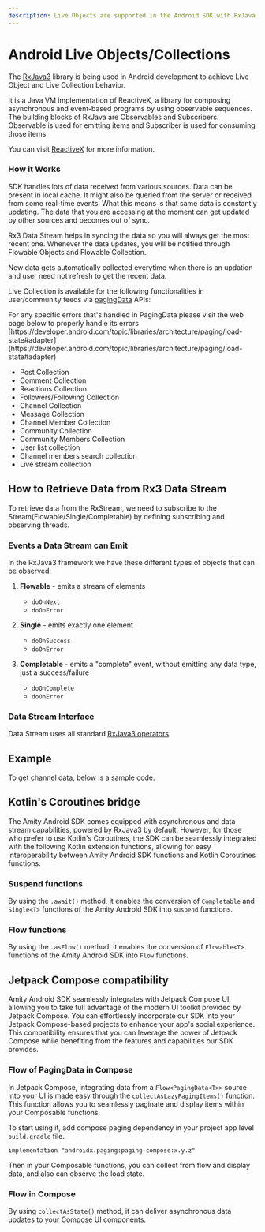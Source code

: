 ```yaml
---
description: Live Objects are supported in the Android SDK with RxJava Data Streaming
---
```


# Android Live Objects/Collections

The [RxJava3](https://github.com/ReactiveX/RxJava) library is being used in Android development to achieve Live Object and Live Collection behavior.

It is a Java VM implementation of ReactiveX, a library for composing asynchronous and event-based programs by using observable sequences. The building blocks of RxJava are Observables and Subscribers. Observable is used for emitting items and Subscriber is used for consuming those items.

You can visit [ReactiveX](http://reactivex.io/intro.html) for more information.

### How it Works

SDK handles lots of data received from various sources. Data can be present in local cache. It might also be queried from the server or received from some real-time events. What this means is that same data is constantly updating. The data that you are accessing at the moment can get updated by other sources and becomes out of sync.&#x20;

Rx3 Data Stream helps in syncing the data so you will always get the most recent one. Whenever the data updates, you will be notified through Flowable Objects and Flowable Collection.

New data gets automatically collected everytime when there is an updation and user need not refresh to get the recent data.

Live Collection is available for the following functionalities in user/community feeds via [pagingData](broken-reference) APIs:

<Info>
For any specific errors that's handled in PagingData please visit the web page below  to properly handle its errors [https://developer.android.com/topic/libraries/architecture/paging/load-state#adapter](https://developer.android.com/topic/libraries/architecture/paging/load-state#adapter)
</Info>

* Post Collection
* Comment Collection
* Reactions Collection&#x20;
* Followers/Following Collection
* Channel Collection
* Message Collection
* Channel Member Collection
* Community Collection
* Community Members Collection
* User list collection
* Channel members search collection
* Live stream collection

## **How to Retrieve Data from Rx3 Data Stream**

To retrieve data from the RxStream, we need to subscribe to the Stream(Flowable/Single/Completable) by defining subscribing and observing threads.

### **Events a Data Stream can Emit**

In the RxJava3 framework we have these different types of objects that can be observed:

1. **Flowable** - emits a stream of elements
   * `doOnNext`
   * `doOnError`

2. **Single** - emits exactly one element
   * `doOnSuccess`
   * `doOnError`

3. **Completable** - emits a "complete" event, without emitting any data type, just a success/failure
   * `doOnComplete`
   * `doOnError`

### **Data Stream Interface**

Data Stream uses all standard [RxJava3 operators](https://github.com/ReactiveX/RxJava/wiki/Alphabetical-List-of-Observable-Operators).

## Example

To get channel data, below is a sample code.


## Kotlin's Coroutines bridge

The Amity Android SDK comes equipped with asynchronous and data stream capabilities, powered by RxJava3 by default. However, for those who prefer to use Kotlin's Coroutines, the SDK can be seamlessly integrated with the following Kotlin extension functions, allowing for easy interoperability between Amity Android SDK functions and Kotlin Coroutines functions.

### Suspend functions

By using the `.await()` method, it enables the conversion of `Completable` and `Single<T>` functions of the Amity Android SDK into `suspend` functions.



### Flow functions

By using the `.asFlow()` method, it enables the conversion of `Flowable<T>` functions of the Amity Android SDK into `Flow` functions.


## Jetpack Compose compatibility

Amity Android SDK seamlessly integrates with Jetpack Compose UI, allowing you to take full advantage of the modern UI toolkit provided by Jetpack Compose. You can effortlessly incorporate our SDK into your Jetpack Compose-based projects to enhance your app's social experience. This compatibility ensures that you can leverage the power of Jetpack Compose while benefiting from the features and capabilities our SDK provides.

### Flow of PagingData in Compose

In Jetpack Compose, integrating data from a `Flow<PagingData<T>>` source into your UI is made easy through the `collectAsLazyPagingItems()` function. This function allows you to seamlessly paginate and display items within your Composable functions.

To start using it, add compose paging dependency in your project app level `build.gradle` file.

```
implementation "androidx.paging:paging-compose:x.y.z"
```

Then in your Composable functions, you can collect from flow and display data, and also can observe the load state.


### Flow in Compose

By using `collectAsState()` method, it can deliver asynchronous data updates to your Compose UI components.

